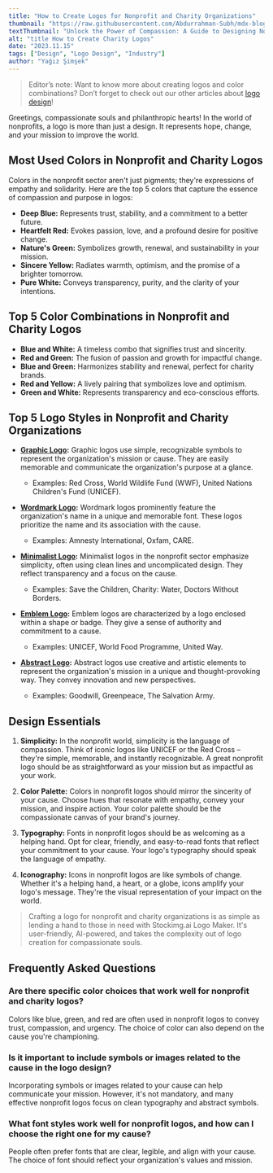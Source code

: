 ```yaml
---
title: "How to Create Logos for Nonprofit and Charity Organizations"
thumbnail: "https://raw.githubusercontent.com/Abdurrahman-Subh/mdx-blog/main/images/logo-charity.png"
textThumbnail: "Unlock the Power of Compassion: A Guide to Designing Nonprofit Logos with Impactful Colors, Styles, and Design Essentials"
alt: "title How to Create Charity Logos"
date: "2023.11.15"
tags: ["Design", "Logo Design", "Industry"]
author: "Yağız Şimşek"
---
```


<CustomImage
  src="https://raw.githubusercontent.com/Abdurrahman-Subh/mdx-blog/main/images/logo-charity.png"
  alt="title How to Create Charity Logos"
/>

> Editor’s note: Want to know more about creating logos and color combinations? Don’t forget to check out our other articles about [logo design](https://stockimg.ai/blog/logo-design)!

Greetings, compassionate souls and philanthropic hearts! In the world of nonprofits, a logo is more than just a design. It represents hope, change, and your mission to improve the world.

## Most Used Colors in Nonprofit and Charity Logos

Colors in the nonprofit sector aren't just pigments; they're expressions of empathy and solidarity. Here are the top 5 colors that capture the essence of compassion and purpose in logos:

- **Deep Blue:** Represents trust, stability, and a commitment to a better future.
- **Heartfelt Red:** Evokes passion, love, and a profound desire for positive change.
- **Nature's Green:** Symbolizes growth, renewal, and sustainability in your mission.
- **Sincere Yellow:** Radiates warmth, optimism, and the promise of a brighter tomorrow.
- **Pure White:** Conveys transparency, purity, and the clarity of your intentions.

## Top 5 Color Combinations in Nonprofit and Charity Logos

- **Blue and White:** A timeless combo that signifies trust and sincerity.
- **Red and Green:** The fusion of passion and growth for impactful change.
- **Blue and Green:** Harmonizes stability and renewal, perfect for charity brands.
- **Red and Yellow:** A lively pairing that symbolizes love and optimism.
- **Green and White:** Represents transparency and eco-conscious efforts.

## Top 5 Logo Styles in Nonprofit and Charity Organizations

- **[Graphic Logo](https://stockimg.ai/blog/design/how-to-design-graphic-logos):** Graphic logos use simple, recognizable symbols to represent the organization's mission or cause. They are easily memorable and communicate the organization's purpose at a glance. 
  - Examples: Red Cross, World Wildlife Fund (WWF), United Nations Children's Fund (UNICEF).

- **[Wordmark Logo](https://stockimg.ai/blog/design/how-to-design-wordmark-logos):** Wordmark logos prominently feature the organization's name in a unique and memorable font. These logos prioritize the name and its association with the cause. 
  - Examples: Amnesty International, Oxfam, CARE.

- **[Minimalist Logo](https://stockimg.ai/blog/design/how-to-design-minimalist-logos):** Minimalist logos in the nonprofit sector emphasize simplicity, often using clean lines and uncomplicated design. They reflect transparency and a focus on the cause. 
  - Examples: Save the Children, Charity: Water, Doctors Without Borders.

- **[Emblem Logo](https://stockimg.ai/blog/design/how-to-design-emblem-logos):** Emblem logos are characterized by a logo enclosed within a shape or badge. They give a sense of authority and commitment to a cause. 
  - Examples: UNICEF, World Food Programme, United Way.

- **[Abstract Logo](https://stockimg.ai/blog/design/how-to-design-abstract-logos):** Abstract logos use creative and artistic elements to represent the organization's mission in a unique and thought-provoking way. They convey innovation and new perspectives. 
  - Examples: Goodwill, Greenpeace, The Salvation Army.

## Design Essentials

1. **Simplicity:** In the nonprofit world, simplicity is the language of compassion. Think of iconic logos like UNICEF or the Red Cross – they're simple, memorable, and instantly recognizable. A great nonprofit logo should be as straightforward as your mission but as impactful as your work.

2. **Color Palette:** Colors in nonprofit logos should mirror the sincerity of your cause. Choose hues that resonate with empathy, convey your mission, and inspire action. Your color palette should be the compassionate canvas of your brand's journey.

3. **Typography:** Fonts in nonprofit logos should be as welcoming as a helping hand. Opt for clear, friendly, and easy-to-read fonts that reflect your commitment to your cause. Your logo's typography should speak the language of empathy.

4. **Iconography:** Icons in nonprofit logos are like symbols of change. Whether it's a helping hand, a heart, or a globe, icons amplify your logo's message. They're the visual representation of your impact on the world.

> Crafting a logo for nonprofit and charity organizations is as simple as lending a hand to those in need with Stockimg.ai Logo Maker. It's user-friendly, AI-powered, and takes the complexity out of logo creation for compassionate souls. 

## Frequently Asked Questions

### Are there specific color choices that work well for nonprofit and charity logos?

Colors like blue, green, and red are often used in nonprofit logos to convey trust, compassion, and urgency. The choice of color can also depend on the cause you're championing.

### Is it important to include symbols or images related to the cause in the logo design?

Incorporating symbols or images related to your cause can help communicate your mission. However, it's not mandatory, and many effective nonprofit logos focus on clean typography and abstract symbols.

### What font styles work well for nonprofit logos, and how can I choose the right one for my cause?

People often prefer fonts that are clear, legible, and align with your cause. The choice of font should reflect your organization's values and mission.
